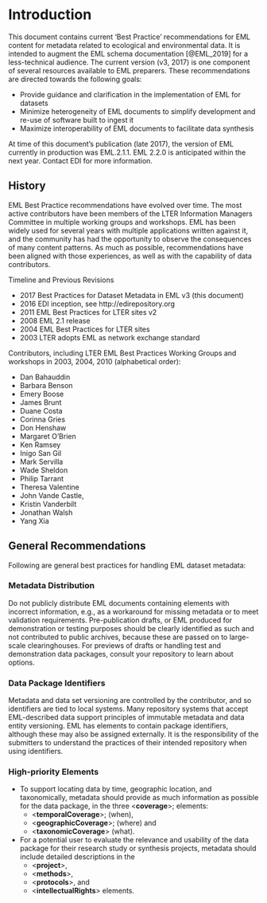 # Introduction

This document contains current 'Best Practice' recommendations for EML content for metadata related to ecological and environmental data. It is intended to augment the EML schema documentation [@EML_2019] for a less-technical audience. The current version (v3, 2017) is one component of several resources available to EML preparers. These recommendations are directed towards the following goals:

- Provide guidance and clarification in the implementation of EML for datasets
- Minimize heterogeneity of EML documents to simplify development and re-use of software built to ingest it
- Maximize interoperability of EML documents to facilitate data synthesis

At time of this document's publication (late 2017), the version of EML currently in production was EML.2.1.1. EML 2.2.0 is anticipated within the next year. Contact EDI for more information.

## History

EML Best Practice recommendations have evolved over time. The most active contributors have been members of the LTER Information Managers Committee in multiple working groups and workshops. EML has been widely used for several years with multiple applications written against it, and the community has had the opportunity to observe the consequences of many content patterns. As much as possible, recommendations have been aligned with those experiences, as well as with the capability of data contributors.

Timeline and Previous Revisions

- 2017 Best Practices for Dataset Metadata in EML v3 (this document)
- 2016 EDI inception, see http://edirepository.org
- 2011 EML Best Practices for LTER sites v2
- 2008 EML 2.1 release
- 2004 EML Best Practices for LTER sites
- 2003 LTER adopts EML as network exchange standard

Contributors, including LTER EML Best Practices Working Groups and workshops in 2003, 2004, 2010 (alphabetical order):

- Dan Bahauddin
- Barbara Benson
- Emery Boose
- James Brunt
- Duane Costa
- Corinna Gries
- Don Henshaw
- Margaret O'Brien
- Ken Ramsey
- Inigo San Gil
- Mark Servilla
- Wade Sheldon
- Philip Tarrant
- Theresa Valentine
- John Vande Castle,
- Kristin Vanderbilt
- Jonathan Walsh
- Yang Xia


## General Recommendations

Following are general best practices for handling EML dataset metadata:

### Metadata Distribution

Do not publicly distribute EML documents containing elements with incorrect information, e.g., as a workaround for missing metadata or to meet validation requirements. Pre-publication drafts, or EML produced for demonstration or testing purposes should be clearly identified as such and not contributed to public archives, because these are passed on to large-scale clearinghouses. For previews of drafts or handling test and demonstration data packages, consult your repository to learn about options.

### Data Package Identifiers

Metadata and data set versioning are controlled by the contributor, and so identifiers are tied to local systems. Many repository systems that accept EML-described data support principles of immutable metadata and data entity versioning. EML has elements to contain package identifiers, although these may also be assigned externally. It is the responsibility of the submitters to understand the practices of their intended repository when using identifiers.

### High-priority Elements

- To support locating data by time, geographic location, and   taxonomically, metadata should provide as much information as   possible for the data package, in the three <**coverage**>;   elements:
  - <**temporalCoverage**>; (when),
  - <**geographicCoverage**>; (where) and 
  - <**taxonomicCoverage**> (what).
- For a potential user to evaluate the relevance and usability of the   data package for their research study or synthesis projects,   metadata should include detailed descriptions in the   
  - <**project**>,
  - <**methods**>,
  - <**protocols**>, and
  - <**intellectualRights**> elements.